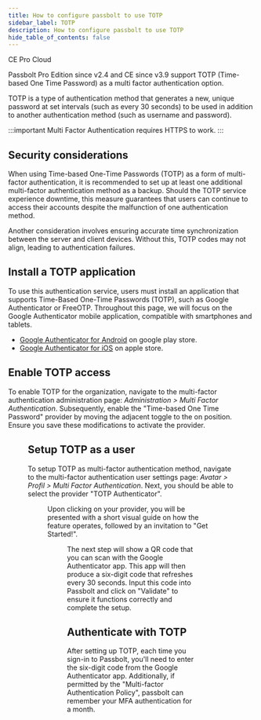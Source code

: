 ```yaml
---
title: How to configure passbolt to use TOTP
sidebar_label: TOTP
description: How to configure passbolt to use TOTP
hide_table_of_contents: false
---
```



<div style={{display: "flex", gap: "1rem"}}>
  <Chips link="https://www.passbolt.com/ce/docker" isUnderMainTitle={true}>CE</Chips>
  <Chips link="https://www.passbolt.com/pricing/pro" isUnderMainTitle={true}>Pro</Chips>
  <Chips link="https://www.passbolt.com/pricing/cloud" isUnderMainTitle={true}>Cloud</Chips>
</div>

Passbolt Pro Edition since v2.4 and CE since v3.9 support TOTP (Time-based One Time Password) as a multi factor authentication option.

TOTP is a type of authentication method that generates a new, unique password at set intervals (such as every 30 seconds) to be used in addition to another authentication method (such as username and password).

:::important
Multi Factor Authentication requires HTTPS to work.
:::

## Security considerations

When using Time-based One-Time Passwords (TOTP) as a form of multi-factor authentication, it is recommended to set up at least one additional multi-factor authentication method as a backup. Should the TOTP service experience downtime, this measure guarantees that users can continue to access their accounts despite the malfunction of one authentication method.

Another consideration involves ensuring accurate time synchronization between the server and client devices. Without this, TOTP codes may not align, leading to authentication failures.

## Install a TOTP application

To use this authentication service, users must install an application that supports Time-Based One-Time Passwords (TOTP), such as Google Authenticator or FreeOTP. Throughout this page, we will focus on the Google Authenticator mobile application, compatible with smartphones and tablets.

- [Google Authenticator for Android](https://play.google.com/store/apps/details?id=com.google.android.apps.authenticator2&hl=en&gl=US&pli=1) on google play store.
- [Google Authenticator for iOS](https://apps.apple.com/us/app/google-authenticator/id388497605) on apple store.

## Enable TOTP access

To enable TOTP for the organization, navigate to the multi-factor authentication administration page: *Administration > Multi Factor Authentication*. Subsequently, enable the "Time-based One Time Password" provider by moving the adjacent toggle to the on position. Ensure you save these modifications to activate the provider.

<Figure
  src="/img/help/2023/01/totp-passbolt-admin-enable.png"
  alt="Enable TOTP in Administration settings"
  caption="fig. Enable TOTP in Administration settings"
/>

## Setup TOTP as a user

To setup TOTP as multi-factor authentication method, navigate to the multi-factor authentication user settings page: *Avatar > Profil > Multi Factor Authentication*. Next, you should be able to select the provider "TOTP Authenticator".

<Figure
  src="/img/help/2023/01/totp-passbolt-user-enable.png"
  alt="Setup TOTP as a user"
  caption="fig. Setup TOTP as a user"
/>

Upon clicking on your provider, you will be presented with a short visual guide on how the feature operates, followed by an invitation to "Get Started!".

<Figure
  src="/img/help/2024/02/totp-passbolt-user-scan.png"
  alt="Scan TOTP QR code"
  caption="fig. Scan TOTP QR code"
/>

The next step will show a QR code that you can scan with the Google Authenticator app. This app will then produce a six-digit code that refreshes every 30 seconds. Input this code into Passbolt and click on "Validate" to ensure it functions correctly and complete the setup.

## Authenticate with TOTP

After setting up TOTP, each time you sign-in to Passbolt, you'll need to enter the six-digit code from the Google Authenticator app. Additionally, if permitted by the "Multi-factor Authentication Policy", passbolt can remember your MFA authentication for a month.

<Figure
  src="/img/help/2024/02/totp-passbolt-user-authenticate.png"
  alt="Authenticate with TOTP"
  caption="fig. Authenticate with TOTP"
/>
